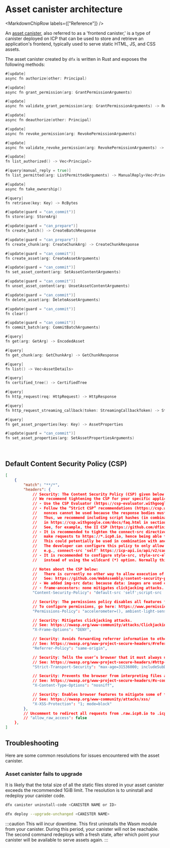 
# Asset canister architecture

<MarkdownChipRow labels={["Reference"]} />

An [asset canister](https://github.com/dfinity/sdk/tree/master/src/canisters/frontend/ic-frontend-canister), also referred to as a 'frontend canister,' is a type of canister deployed on ICP that can be used to store and retrieve an application's frontend, typically used to serve static HTML, JS, and CSS assets.

The asset canister created by `dfx` is written in Rust and exposes the following methods:

```go
#[update]
async fn authorize(other: Principal)

#[update]
async fn grant_permission(arg: GrantPermissionArguments)

#[update]
async fn validate_grant_permission(arg: GrantPermissionArguments) -> Result<String, String>

#[update]
async fn deauthorize(other: Principal)

#[update]
async fn revoke_permission(arg: RevokePermissionArguments)

#[update]
async fn validate_revoke_permission(arg: RevokePermissionArguments) -> Result<String, String>

#[update]
fn list_authorized() -> Vec<Principal>

#[query(manual_reply = true)]
fn list_permitted(arg: ListPermittedArguments) -> ManualReply<Vec<Principal>>

#[update]
async fn take_ownership()

#[query]
fn retrieve(key: Key) -> RcBytes

#[update(guard = "can_commit")]
fn store(arg: StoreArg)

#[update(guard = "can_prepare")]
fn create_batch() -> CreateBatchResponse

#[update(guard = "can_prepare")]
fn create_chunk(arg: CreateChunkArg) -> CreateChunkResponse

#[update(guard = "can_commit")]
fn create_asset(arg: CreateAssetArguments)

#[update(guard = "can_commit")]
fn set_asset_content(arg: SetAssetContentArguments)

#[update(guard = "can_commit")]
fn unset_asset_content(arg: UnsetAssetContentArguments)

#[update(guard = "can_commit")]
fn delete_asset(arg: DeleteAssetArguments)

#[update(guard = "can_commit")]
fn clear()

#[update(guard = "can_commit")]
fn commit_batch(arg: CommitBatchArguments)

#[query]
fn get(arg: GetArg) -> EncodedAsset

#[query]
fn get_chunk(arg: GetChunkArg) -> GetChunkResponse

#[query]
fn list() -> Vec<AssetDetails>

#[query]
fn certified_tree() -> CertifiedTree

#[query]
fn http_request(req: HttpRequest) -> HttpResponse

#[query]
fn http_request_streaming_callback(token: StreamingCallbackToken) -> StreamingCallbackHttpResponse

#[query]
fn get_asset_properties(key: Key) -> AssetProperties

#[update(guard = "can_commit")]
fn set_asset_properties(arg: SetAssetPropertiesArguments)
```

<br/>

## Default Content Security Policy (CSP)

```json
[
    {
        "match": "**/*",
        "headers": {
            // Security: The Content Security Policy (CSP) given below aims at working with many apps rather than providing maximal security.
            // We recommend tightening the CSP for your specific application. Some recommendations are as follows:
            // - Use the CSP Evaluator (https://csp-evaluator.withgoogle.com/) to validate the CSP you define.
            // - Follow the “Strict CSP” recommendations (https://csp.withgoogle.com/docs/strict-csp.html). However, note that in the context of the IC,
            //   nonces cannot be used because the response bodies must be static to work well with HTTP asset certification.
            //   Thus, we recommend including script hashes (in combination with strict-dynamic) in the CSP as described
            //   in https://csp.withgoogle.com/docs/faq.html in section “What if my site is static and I can't add nonces to scripts?”.
            //   See, for example, the II CSP (https://github.com/dfinity/internet-identity/blob/main/src/internet_identity/src/http.rs).
            // - It is recommended to tighten the connect-src directive. With the current CSP configuration, the browser can
            //   make requests to https://*.icp0.io, hence being able to call any canister via https://icp0.io/api/v2/canister/{canister-ID}.
            //   This could potentially be used in combination with another vulnerability (e.g., XSS) to exfiltrate private data.
            //   The developer can configure this policy to only allow requests to their specific canisters,
            //   e.g., connect-src 'self' https://icp-api.io/api/v2/canister/{my-canister-ID}, where {my-canister-ID} has the following format: aaaaa-aaaaa-aaaaa-aaaaa-aaa
            // - It is recommended to configure style-src, style-src-elem and font-src directives with the resources your canister is going to use
            //   instead of using the wildcard (*) option. Normally this will include 'self' but also other third-party styles or font resources (e.g., https://fonts.googleapis.com or other CDNs)

            // Notes about the CSP below:
            //   There is currently no other way to allow execution of WebAssembly modules with CSP.
            //   See: https://github.com/WebAssembly/content-security-policy/blob/main/proposals/CSP.md.
            // - We added img-src data: because data: images are used often.
            // - frame-ancestors: none mitigates clickjacking attacks. See https://owasp.org/www-community/attacks/Clickjacking.
            "Content-Security-Policy": "default-src 'self';script-src 'self';connect-src 'self' http://localhost:* https://icp0.io https://*.icp0.io https://icp-api.io;img-src 'self' data:;style-src * 'unsafe-inline';style-src-elem * 'unsafe-inline';font-src *;object-src 'none';base-uri 'self';frame-ancestors 'none';form-action 'self';upgrade-insecure-requests;",

            // Security: The permissions policy disables all features for security reasons. If your site needs such permissions, activate them.
            // To configure permissions, go here: https://www.permissionspolicy.com/
            "Permissions-Policy": "accelerometer=(), ambient-light-sensor=(), autoplay=(), battery=(), camera=(), cross-origin-isolated=(), display-capture=(), document-domain=(), encrypted-media=(), execution-while-not-rendered=(), execution-while-out-of-viewport=(), fullscreen=(), geolocation=(), gyroscope=(), keyboard-map=(), magnetometer=(), microphone=(), midi=(), navigation-override=(), payment=(), picture-in-picture=(), publickey-credentials-get=(), screen-wake-lock=(), sync-xhr=(), usb=(), web-share=(), xr-spatial-tracking=(), clipboard-read=(), clipboard-write=(), gamepad=(), speaker-selection=(), conversion-measurement=(), focus-without-user-activation=(), hid=(), idle-detection=(), interest-cohort=(), serial=(), sync-script=(), trust-token-redemption=(), window-placement=(), vertical-scroll=()",

            // Security: Mitigates clickjacking attacks.
            // See: https://owasp.org/www-community/attacks/Clickjacking.
            "X-Frame-Options": "DENY",

            // Security: Avoids forwarding referrer information to other origins.
            // See: https://owasp.org/www-project-secure-headers/#referrer-policy.
            "Referrer-Policy": "same-origin",

            // Security: Tells the user’s browser that it must always use HTTPS with your site.
            // See: https://owasp.org/www-project-secure-headers/#http-strict-transport-security
            "Strict-Transport-Security": "max-age=31536000; includeSubDomains",

            // Security: Prevents the browser from interpreting files as a different MIME type than what is specified in the Content-Type header.
            // See: https://owasp.org/www-project-secure-headers/#x-content-type-options
            "X-Content-Type-Options": "nosniff",

            // Security: Enables browser features to mitigate some of the XSS attacks. Note that it has to be in mode=block.
            // See: https://owasp.org/www-community/attacks/xss/
            "X-XSS-Protection": "1; mode=block"
        },
        // Uncomment to redirect all requests from .raw.icp0.io to .icp0.io
        // "allow_raw_access": false
    },
]
```


## Troubleshooting

Here are some common resolutions for issues encountered with the asset canister.

### Asset canister fails to upgrade

It is likely that the total size of all the static files stored in your asset canister exceeds the
recommended 1GiB limit. The resolution is to uninstall and redeploy your canister code.

```bash
dfx canister uninstall-code <CANISTER NAME or ID>
```

```bash
dfx deploy --upgrade-unchanged <CANISTER NAME>
```

:::caution
This will incur downtime. This first uninstalls the Wasm module from your canister. During this period, your canister
will not be reachable. The second command redeploys with a fresh state, after which point your canister will be available
to serve assets again.
:::
